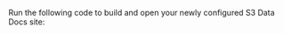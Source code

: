
Run the following code to build and open your newly configured S3 Data Docs site:

```python name="version-0.18 docs/docusaurus/docs/snippets/aws_cloud_storage_pandas.py build_docs"
```

